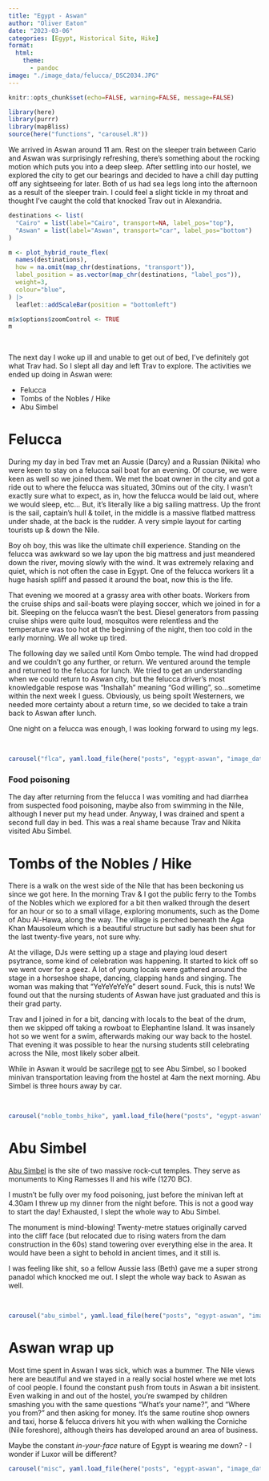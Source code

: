 ```yaml
---
title: "Egypt - Aswan"
author: "Oliver Eaton"
date: "2023-03-06"
categories: [Egypt, Historical Site, Hike]
format: 
  html:
    theme: 
      - pandoc
image: "./image_data/felucca/_DSC2034.JPG"
---
```


```r
knitr::opts_chunk$set(echo=FALSE, warning=FALSE, message=FALSE)
```

```r
library(here)
library(purrr)
library(mapBliss)
source(here("functions", "carousel.R"))
```

We arrived in Aswan around 11 am. Rest on the sleeper train between Cario and Aswan was surprisingly refreshing, there's something about the rocking motion which puts you into a deep sleep. After settling into our hostel, we explored the city to get our bearings and decided to have a chill day putting off any sightseeing for later. Both of us had sea legs long into the afternoon as a result of the sleeper train. I could feel a slight tickle in my throat and thought I've caught the cold that knocked Trav out in Alexandria.

```r
destinations <- list(
  "Cairo" = list(label="Cairo", transport=NA, label_pos="top"),
  "Aswan" = list(label="Aswan", transport="car", label_pos="bottom")
)

m <- plot_hybrid_route_flex(
  names(destinations), 
  how = na.omit(map_chr(destinations, "transport")), 
  label_position = as.vector(map_chr(destinations, "label_pos")),
  weight=3,
  colour="blue",
) |> 
  leaflet::addScaleBar(position = "bottomleft")

m$x$options$zoomControl <- TRUE
m
```

<br>

The next day I woke up ill and unable to get out of bed, I've definitely got what Trav had. So I slept all day and left Trav to explore. The activities we ended up doing in Aswan were:

-   Felucca
-   Tombs of the Nobles / Hike
-   Abu Simbel

# Felucca

During my day in bed Trav met an Aussie (Darcy) and a Russian (Nikita) who were keen to stay on a felucca sail boat for an evening. Of course, we were keen as well so we joined them. We met the boat owner in the city and got a ride out to where the felucca was situated, 30mins out of the city. I wasn't exactly sure what to expect, as in, how the felucca would be laid out, where we would sleep, etc... But, it's literally like a big sailing mattress. Up the front is the sail, captain's hull & toilet, in the middle is a massive flatbed mattress under shade, at the back is the rudder. A very simple layout for carting tourists up & down the Nile.

Boy oh boy, this was like the ultimate chill experience. Standing on the felucca was awkward so we lay upon the big mattress and just meandered down the river, moving slowly with the wind. It was extremely relaxing and quiet, which is not often the case in Egypt. One of the felucca workers lit a huge hasish spliff and passed it around the boat, now this is the life.

That evening we moored at a grassy area with other boats. Workers from the cruise ships and sail-boats were playing soccer, which we joined in for a bit. Sleeping on the felucca wasn't the best. Diesel generators from passing cruise ships were quite loud, mosquitos were relentless and the temperature was too hot at the beginning of the night, then too cold in the early morning. We all woke up tired.

The following day we sailed until Kom Ombo temple. The wind had dropped and we couldn't go any further, or return. We ventured around the temple and returned to the felucca for lunch. We tried to get an understanding when we could return to Aswan city, but the felucca driver's most knowledgable respose was "Inshallah" meaning "God willing", so...sometime within the next week I guess. Obviously, us being spoilt Westerners, we needed more certainty about a return time, so we decided to take a train back to Aswan after lunch.

One night on a felucca was enough, I was looking forward to using my legs.

<br>

```r
carousel("flca", yaml.load_file(here("posts", "egypt-aswan", "image_data", "felucca", "felucca.yml")))
```

### Food poisoning

The day after returning from the felucca I was vomiting and had diarrhea from suspected food poisoning, maybe also from swimming in the Nile, although I never put my head under. Anyway, I was drained and spent a second full day in bed. This was a real shame because Trav and Nikita visited Abu Simbel.

# Tombs of the Nobles / Hike

There is a walk on the west side of the Nile that has been beckoning us since we got here. In the morning Trav & I got the public ferry to the Tombs of the Nobles which we explored for a bit then walked through the desert for an hour or so to a small village, exploring monuments, such as the Dome of Abu Al-Hawa, along the way. The village is perched beneath the Aga Khan Mausoleum which is a beautiful structure but sadly has been shut for the last twenty-five years, not sure why.

At the village, DJs were setting up a stage and playing loud desert psytrance, some kind of celebration was happening. It started to kick off so we went over for a geez. A lot of young locals were gathered around the stage in a horseshoe shape, dancing, clapping hands and singing. The woman was making that "YeYeYeYeYe" desert sound. Fuck, this is nuts! We found out that the nursing students of Aswan have just graduated and this is their grad party.

Trav and I joined in for a bit, dancing with locals to the beat of the drum, then we skipped off taking a rowboat to Elephantine Island. It was insanely hot so we went for a swim, afterwards making our way back to the hostel. That evening it was possible to hear the nursing students still celebrating across the Nile, most likely sober albeit.

While in Aswan it would be sacrilege [not]{.underline} to see Abu Simbel, so I booked minivan transportation leaving from the hostel at 4am the next morning. Abu Simbel is three hours away by car.

<br>

```r
carousel("noble_tombs_hike", yaml.load_file(here("posts", "egypt-aswan", "image_data", "noble_tombs_hike", "noble_tombs_hike.yml")))
```

# Abu Simbel

[Abu Simbel](https://www.wikiwand.com/en/Abu_Simbel) is the site of two massive rock-cut temples. They serve as monuments to King Ramesses II and his wife (1270 BC).

I mustn't be fully over my food poisoning, just before the minivan left at 4.30am I threw up my dinner from the night before. This is not a good way to start the day! Exhausted, I slept the whole way to Abu Simbel.

The monument is mind-blowing! Twenty-metre statues originally carved into the cliff face (but relocated due to rising waters from the dam construction in the 60s) stand towering over everything else in the area. It would have been a sight to behold in ancient times, and it still is.

I was feeling like shit, so a fellow Aussie lass (Beth) gave me a super strong panadol which knocked me out. I slept the whole way back to Aswan as well.

<br>

```r
carousel("abu_simbel", yaml.load_file(here("posts", "egypt-aswan", "image_data", "abu_simbel", "abu_simbel.yml")))
```

# Aswan wrap up

Most time spent in Aswan I was sick, which was a bummer. The Nile views here are beautiful and we stayed in a really social hostel where we met lots of cool people. I found the constant push from touts in Aswan a bit insistent. Even walking in and out of the hostel, you're swamped by children smashing you with the same questions "What's your name?", and "Where you from?" and then asking for money. It's the same routine shop owners and taxi, horse & felucca drivers hit you with when walking the Corniche (Nile foreshore), although theirs has developed around an area of business.

Maybe the constant *in-your-face* nature of Egypt is wearing me down? - I wonder if Luxor will be different?

```r
carousel("misc", yaml.load_file(here("posts", "egypt-aswan", "image_data", "misc", "misc.yml")))
```
